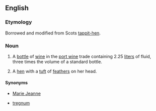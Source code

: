 ==English==
===Etymology===
Borrowed and modified from Scots [[tappit-hen]].

===Noun===
{{en-noun|head=[[tappit]] [[hen]]}}
# {{context|rare|lang=en}} A [[bottle]] of [[wine]] in the [[port wine]] trade containing 2.25 [[liter]]s of fluid, three times the volume of a standard bottle.
# {{context|Scotland|lang=en}} A [[hen]] with a [[tuft]] of [[feather]]s on her head.
#: {{rfquotek|Jamieson}}

====Synonyms====
* {{sense|bottle}} [[Marie Jeanne]]
* {{sense|bottle}} [[tregnum]]
